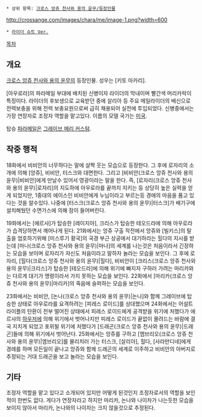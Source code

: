  * 상위 항목: [[크로스 앙쥬 천사와 용의 윤무/등장인물]]

http://crossange.com/images/chara/me/image-1.png?width=600
 * [http://crossange.com/images/chara/me/image-2.png 라이더 슈트 Ver.]

[[목차]]

== 개요 ==
[[크로스 앙쥬 천사와 용의 윤무]]의 등장인물. 성우는 [키토 아카리].

[아우로라]의 파라메일 부대에 배치된 신병이자 라이더의 막내이며 빨간색 머리카락이 특징이다. 라이더의 후보생으로 교육받던 중에 살리아 등 주요 메일라이더의 배신으로 전력보충을 위해 전력 보충요원으로써 급히 채용되어 실전에 투입되었다. 신병중에서는 가장 연장자로 조정자 역할을 맡고있다. 이름의 모델 국가는 [[미국]].

탑승 [[파라메일]]은 [[그레이브#s-3.3|그레이브 메리 커스텀]]. 

== 작중 행적 ==
18화에서 비비안의 너무하다는 말에 살짝 웃는 모습으로 등장한다. 그 후에 로자리의 소개에 의해 [앙쥬], 비비안, 터스크와 대면한다. 그리고 [비비안(크로스 앙쥬 천사와 용의 윤무)|비비안]에게 만날수 있어서 영광이라는 말을 한다. 즉, [로자리(크로스 앙쥬 천사와 용의 윤무)|로자리]의 지도하에 아우로라를 끝까지 지키는 등 상당히 높은 실력을 얻게 되었지만, 1중대의 에이스인 비비안에게 누님이라고 부르는등 경애의 마음을 품고 있다는 것을 알수있다. 나중에 [터스크(크로스 앙쥬 천사와 용의 윤무)|터스크]가 배기구에 설치해뒀던 수면가스에 의해 잠이 들어버린다.

19화에서는 [에르샤]가 탑승한 [레이지아], 크리스가 탑승한 테오드라에 의해 아우로라가 습격당하면서 깨어나게 된다. 21화에서는 앙쥬 구출 작전에서 앙쥬와 [빌키스]의 탈출을 엄호하기위해 [미스루기 황국]의 국경 부근 상공에서 대기하라는 힐다의 지시를 받는데 [마나(크로스 앙쥬 천사와 용의 윤무)|마나]의 세계를 나는것은 처음이라서 긴장하는 모습을 보이며 로자리가 자신도 처음이라고 말하자 놀라는 모습을 보인다. 그 후에 로자리, [힐다(크로스 앙쥬 천사와 용의 윤무)|힐다], 비비안이 [크리스(크로스 앙쥬 천사와 용의 윤무)|크리스]가 탑승한 [테오드라]에 의해 위기에 빠지자 구하러 가려는 마리카와는 다르게 대기가 명령이라서 가지 못하는 모습을 보인다. 22화에서 [마리카(크로스 앙쥬 천사와 용의 윤무)|마리카]의 죽음에 슬퍼하는 모습을 보인다.

23화에서는 비비안, [논나(크로스 앙쥬 천사와 용의 윤무)|논나]와 함께 그레이브에 탑승한 상태로 아우로라를 요격하려는 [피레스 로이드]를 상대했으며 24화에서는 어설트 라이플의 탄환이 전부 떨어진 상태에서 피레스 로이드에게 공격받을 위기에 처했다가 에르샤의 [[하우저#s-3.1|하우저]]에 의해 위기에서 벗어나지만 피레스 로이드가 끝없이 몰려드는 바람에 결국 지치게 되었고 포위될 위기에 처했다가 [드래곤(크로스 앙쥬 천사와 용의 윤무)|드래곤]들에 의해 위기에서 벗어난다. 25화에서는 앙쥬를 구하고 [엠브리오(크로스 앙쥬 천사와 용의 윤무)|엠브리오]를 물리치러 가는 터스크, [살리아], 힐다, [사라만디네]에게 경례를 하며 모든일이 끝나고 앙쥬와 함께 드래곤의 세계로 이주하고 비비안의 아버지로 추정되는 거대 드래곤을 보고 놀라는 모습을 보인다.

== 기타 ==
조정자 역할을 맡고 있다고 소개되어 있지만 어떻게 된것인지 조정자로서의 역할을 보인적이 한번도 없다. 게다가 연장자라고 하지만 마리카, 논나와 나이차가 나는듯한 모습을 보이지 않아서 마리카, 논나와의 나이차는 크지 않을것으로 추정된다.

